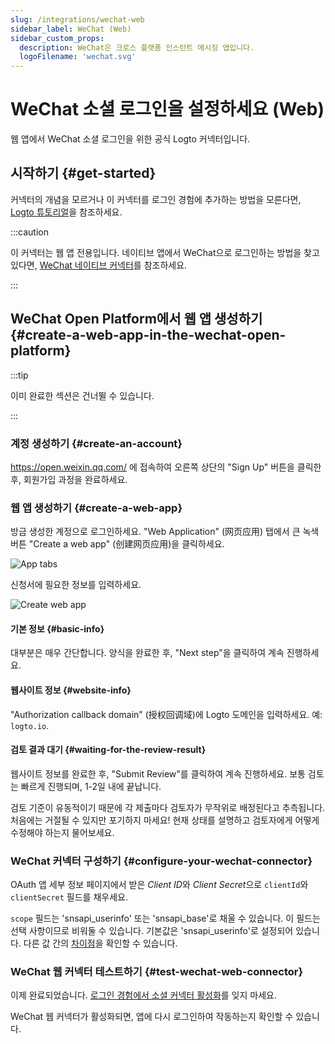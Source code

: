 ```yaml
---
slug: /integrations/wechat-web
sidebar_label: WeChat (Web)
sidebar_custom_props:
  description: WeChat은 크로스 플랫폼 인스턴트 메시징 앱입니다.
  logoFilename: 'wechat.svg'
---
```




# WeChat 소셜 로그인을 설정하세요 (Web)

웹 앱에서 WeChat 소셜 로그인을 위한 공식 Logto 커넥터입니다.

<GuideTip />

## 시작하기 \{#get-started}

커넥터의 개념을 모르거나 이 커넥터를 로그인 경험에 추가하는 방법을 모른다면, [Logto 튜토리얼](/connectors/social-connectors)을 참조하세요.

:::caution

이 커넥터는 웹 앱 전용입니다. 네이티브 앱에서 WeChat으로 로그인하는 방법을 찾고 있다면, [WeChat 네이티브 커넥터](/integrations/wechat-native)를 참조하세요.

:::

## WeChat Open Platform에서 웹 앱 생성하기 \{#create-a-web-app-in-the-wechat-open-platform}

:::tip

이미 완료한 섹션은 건너뛸 수 있습니다.

:::

### 계정 생성하기 \{#create-an-account}

https://open.weixin.qq.com/ 에 접속하여 오른쪽 상단의 "Sign Up" 버튼을 클릭한 후, 회원가입 과정을 완료하세요.

### 웹 앱 생성하기 \{#create-a-web-app}

방금 생성한 계정으로 로그인하세요. "Web Application" (网页应用) 탭에서 큰 녹색 버튼 "Create a web app" (创建网页应用)을 클릭하세요.

<img src={appTabsImage} alt="App tabs" />

신청서에 필요한 정보를 입력하세요.

<img src={createWebAppImage} alt="Create web app" />

#### 기본 정보 \{#basic-info}

대부분은 매우 간단합니다. 양식을 완료한 후, "Next step"을 클릭하여 계속 진행하세요.

#### 웹사이트 정보 \{#website-info}

"Authorization callback domain" (授权回调域)에 Logto 도메인을 입력하세요. 예: `logto.io`.

#### 검토 결과 대기 \{#waiting-for-the-review-result}

웹사이트 정보를 완료한 후, "Submit Review"를 클릭하여 계속 진행하세요. 보통 검토는 빠르게 진행되며, 1-2일 내에 끝납니다.

검토 기준이 유동적이기 때문에 각 제출마다 검토자가 무작위로 배정된다고 추측됩니다. 처음에는 거절될 수 있지만 포기하지 마세요! 현재 상태를 설명하고 검토자에게 어떻게 수정해야 하는지 물어보세요.

### WeChat 커넥터 구성하기 \{#configure-your-wechat-connector}

OAuth 앱 세부 정보 페이지에서 받은 *Client ID*와 *Client Secret*으로 `clientId`와 `clientSecret` 필드를 채우세요.

`scope` 필드는 'snsapi_userinfo' 또는 'snsapi_base'로 채울 수 있습니다. 이 필드는 선택 사항이므로 비워둘 수 있습니다. 기본값은 'snsapi_userinfo'로 설정되어 있습니다. 다른 값 간의 [차이점](https://developers.weixin.qq.com/doc/offiaccount/OA_Web_Apps/Wechat_webpage_authorization.html)을 확인할 수 있습니다.

### WeChat 웹 커넥터 테스트하기 \{#test-wechat-web-connector}

이제 완료되었습니다. [로그인 경험에서 소셜 커넥터 활성화](/connectors/social-connectors/#enable-social-sign-in)를 잊지 마세요.

WeChat 웹 커넥터가 활성화되면, 앱에 다시 로그인하여 작동하는지 확인할 수 있습니다.
